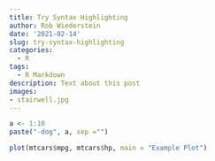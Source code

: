 ```yaml
---
title: Try Syntax Highlighting
author: Rob Wiederstein
date: '2021-02-14'
slug: try-syntax-highlighting
categories:
  - R
tags:
  - R Markdown
description: Text about this post
images:
- stairwell.jpg
---
```


```r
a <- 1:10
paste("-dog", a, sep ="")
```

```r
plot(mtcars$mpg, mtcars$hp, main = "Example Plot")
```
